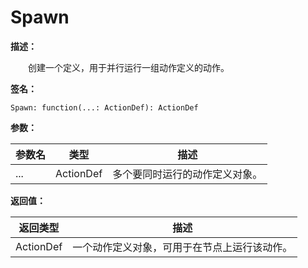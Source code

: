 # Spawn

**描述：**

&emsp;&emsp;创建一个定义，用于并行运行一组动作定义的动作。

**签名：**
```tl
Spawn: function(...: ActionDef): ActionDef
```

**参数：**

| 参数名 | 类型 | 描述 |
| --- | --- | --- |
| ... | ActionDef | 多个要同时运行的动作定义对象。 |

**返回值：**

| 返回类型 | 描述 |
| --- | --- |
| ActionDef | 一个动作定义对象，可用于在节点上运行该动作。 |